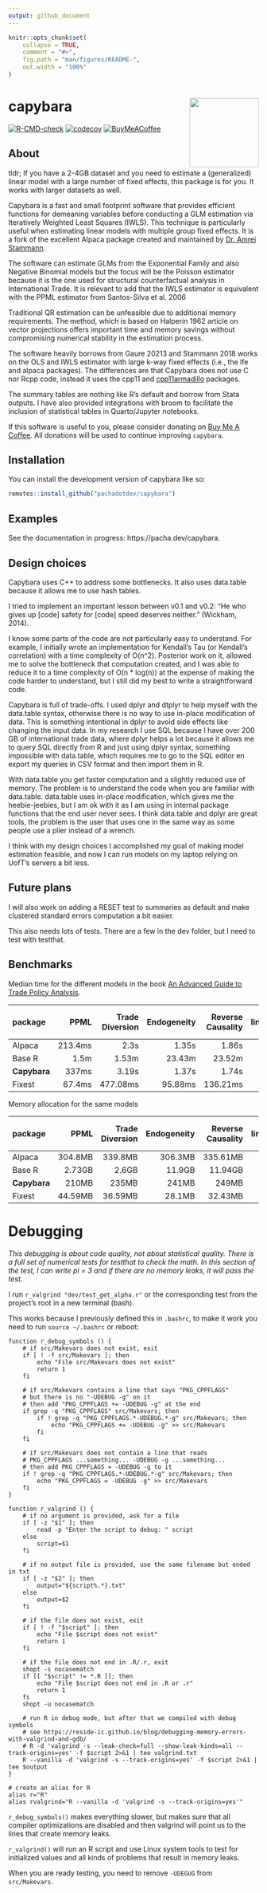 ```yaml
---
output: github_document
---
```


<!-- README.md is generated from README.Rmd. Please edit that file -->

```r
knitr::opts_chunk$set(
    collapse = TRUE,
    comment = "#>",
    fig.path = "man/figures/README-",
    out.width = "100%"
)
```

# capybara <img src="man/figures/logo.svg" align="right" height="139" alt="" />

<!-- badges: start -->
[![R-CMD-check](https://github.com/pachadotdev/capybara/actions/workflows/R-CMD-check.yaml/badge.svg)](https://github.com/pachadotdev/capybara/actions/workflows/R-CMD-check.yaml)
[![codecov](https://codecov.io/gh/pachadotdev/capybara/graph/badge.svg?token=kDP0pWmfRk)](https://codecov.io/gh/pachadotdev/capybara)
[![BuyMeACoffee](https://raw.githubusercontent.com/pachadotdev/buymeacoffee-badges/main/bmc-donate-yellow.svg)](https://www.buymeacoffee.com/pacha)
<!-- badges: end -->

## About

tldr; If you have a 2-4GB dataset and you need to estimate a (generalized)
linear model with a large number of fixed effects, this package is for you. It
works with larger datasets as well.

Capybara is a fast and small footprint software that provides efficient
functions for demeaning variables before conducting a GLM estimation via
Iteratively Weighted Least Squares (IWLS). This technique is particularly useful
when estimating linear models with multiple group fixed effects. It is a fork
of the excellent Alpaca package created and maintained by
[Dr. Amrei Stammann](https://github.com/amrei-stammann).

The software can estimate GLMs from the Exponential Family and also Negative
Binomial models but the focus will be the Poisson estimator because it is the
one used for structural counterfactual analysis in International Trade. It is
relevant to add that the IWLS estimator is equivalent with the PPML estimator
from Santos-Silva et al. 2006

Traditional QR estimation can be unfeasible due to additional memory
requirements. The method, which is based on Halperin 1962 article on vector
projections offers important time and memory savings without compromising
numerical stability in the estimation process.

The software heavily borrows from Gaure 20213 and Stammann 2018 works on the
OLS and IWLS estimator with large k-way fixed effects (i.e., the lfe and alpaca
packages). The differences are that Capybara does not use C nor Rcpp code,
instead it uses the cpp11 and
[cpp11armadillo](https://github.com/pachadotdev/cpp11armadillo) packages.

The summary tables are nothing like R's default and borrow from Stata outputs.
I have also provided integrations with broom to facilitate the inclusion of
statistical tables in Quarto/Jupyter notebooks.

If this software is useful to you, please consider donating on
[Buy Me A Coffee](https://buymeacoffee.com/pacha). All donations will
be used to continue improving `capybara`.

## Installation

You can install the development version of capybara like so:

``` r
remotes::install_github("pachadotdev/capybara")
```

## Examples

See the documentation in progress: https://pacha.dev/capybara.

## Design choices

Capybara uses C++ to address some bottlenecks. It also uses data.table because
it allows me to use hash tables.

I tried to implement an important lesson between v0.1 and v0.2: "He who gives up
[code] safety for [code] speed deserves neither." (Wickham, 2014).

I know some parts of the code are not particularly easy to understand. For
example, I initially wrote an implementation for Kendall's Tau (or Kendall's
correlation) with a time complexity of O(n^2). Posterior work on it, allowed
me to solve the bottleneck that computation created, and I was able to reduce
it to a time complexity of O(n * log(n)) at the expense of making the code
harder to understand, but I still did my best to write a straightforward code.

Capybara is full of trade-offs. I used dplyr and dtplyr to help myself with the
data.table syntax, otherwise there is no way to use in-place modification of
data. This is something intentional in dplyr to avoid side effects like changing
the input data. In my research I use SQL because I have over 200 GB of
international trade data, where dplyr helps a lot because it allows me to query
SQL directly from R and just using dplyr syntax, something impossible with
data.table, which requires me to go to the SQL editor en export my queries in
CSV format and then import them in R.

With data.table you get faster computation and a slightly reduced use of
memory. The problem is to understand the code when you are familiar with
data.table. data.table uses in-place modification, which gives me
the heebie-jeebies, but I am ok with it as I am using in internal package
functions that the end user never sees. I think data.table and dplyr are great
tools, the problem is the user that uses one in the same way as some people
use a plier instead of a wrench.

I think with my design choices I accomplished my goal of making model
estimation feasible, and now I can run models on my laptop relying on
UofT's servers a bit less.

## Future plans

I will also work on adding a RESET test to summaries as default and make
clustered standard errors computation a bit easier.

This also needs lots of tests. There are a few in the dev folder, but I need
to test with testthat.

## Benchmarks

Median time for the different models in the book
[An Advanced Guide to Trade Policy Analysis](https://www.wto.org/english/res_e/publications_e/advancedguide2016_e.htm).

|package      |    PPML| Trade Diversion| Endogeneity| Reverse Causality| Non-linear/Phasing Effects| Globalization|
|:------------|-------:|---------------:|-----------:|-----------------:|--------------------------:|-------------:|
|Alpaca       | 213.4ms|            2.3s|       1.35s|             1.86s|                      2.59s|         4.96s|
|Base R       |   1.5m |           1.53m|      23.43m|            23.52m|                     23.16m|        24.85m|
|**Capybara** | 337ms  |           3.19s|       1.37s|             1.74s|                      2.66s|         4.65s|
|Fixest       |  67.4ms|        477.08ms|     95.88ms|          136.21ms|                   206.12ms|      415.31ms|

Memory allocation for the same models

|package      |     PPML| Trade Diversion| Endogeneity| Reverse Causality| Non-linear/Phasing Effects| Globalization|
|:------------|--------:|---------------:|-----------:|-----------------:|--------------------------:|-------------:|
|Alpaca       | 304.8MB |         339.8MB|     306.3MB|          335.61MB|                   393.86MB|      539.49MB|
|Base R       |   2.73GB|           2.6GB|      11.9GB|           11.94GB|                    11.95GB|       11.97GB|
|**Capybara** | 210MB   |           235MB|       241MB|             249MB|                      263MB|         299MB|
|Fixest       |  44.59MB|         36.59MB|      28.1MB|           32.43MB|                    41.12MB|       62.87MB|

# Debugging

*This debugging is about code quality, not about statistical quality.*
*There is a full set of numerical tests for testthat to check the math.*
*In this section of the test, I can write pi = 3 and if there are no memory
leaks, it will pass the test.*

I run `r_valgrind "dev/test_get_alpha.r"` or the corresponding test from the
project's root in a new terminal (bash).

This works because I previously defined this in `.bashrc`, to make it work you
need to run `source ~/.bashrc` or reboot:

```
function r_debug_symbols () {
    # if src/Makevars does not exist, exit
    if [ ! -f src/Makevars ]; then
        echo "File src/Makevars does not exist"
        return 1
    fi

    # if src/Makevars contains a line that says "PKG_CPPFLAGS"
    # but there is no "-UDEBUG -g" on it
    # then add "PKG_CPPFLAGS += -UDEBUG -g" at the end
    if grep -q "PKG_CPPFLAGS" src/Makevars; then
        if ! grep -q "PKG_CPPFLAGS.*-UDEBUG.*-g" src/Makevars; then
            echo "PKG_CPPFLAGS += -UDEBUG -g" >> src/Makevars
        fi
    fi

    # if src/Makevars does not contain a line that reads
    # PKG_CPPFLAGS ...something... -UDEBUG -g ...something...
    # then add PKG_CPPFLAGS = -UDEBUG -g to it
    if ! grep -q "PKG_CPPFLAGS.*-UDEBUG.*-g" src/Makevars; then
        echo "PKG_CPPFLAGS = -UDEBUG -g" >> src/Makevars
    fi
}

function r_valgrind () {
    # if no argument is provided, ask for a file
    if [ -z "$1" ]; then
        read -p "Enter the script to debug: " script
    else
        script=$1
    fi

    # if no output file is provided, use the same filename but ended in txt
    if [ -z "$2" ]; then
        output="${script%.*}.txt"
    else
        output=$2
    fi

    # if the file does not exist, exit
    if [ ! -f "$script" ]; then
        echo "File $script does not exist"
        return 1
    fi

    # if the file does not end in .R/.r, exit
    shopt -s nocasematch
    if [[ "$script" != *.R ]]; then
        echo "File $script does not end in .R or .r"
        return 1
    fi
    shopt -u nocasematch

    # run R in debug mode, but after that we compiled with debug symbols
    # see https://reside-ic.github.io/blog/debugging-memory-errors-with-valgrind-and-gdb/
    # R -d 'valgrind -s --leak-check=full --show-leak-kinds=all --track-origins=yes' -f $script 2>&1 | tee valgrind.txt
    R --vanilla -d 'valgrind -s --track-origins=yes' -f $script 2>&1 | tee $output
}

# create an alias for R
alias r="R"
alias rvalgrind="R --vanilla -d 'valgrind -s --track-origins=yes'"
```

`r_debug_symbols()` makes everything slower, but makes sure that all compiler
optimizations are disabled and then valgrind will point us to the lines that
create memory leaks.

`r_valgrind()` will run an R script and use Linux system tools to test for
initialized values and all kinds of problems that result in memory leaks.

When you are ready testing, you need to remove `-UDEGUG` from `src/Makevars`.

